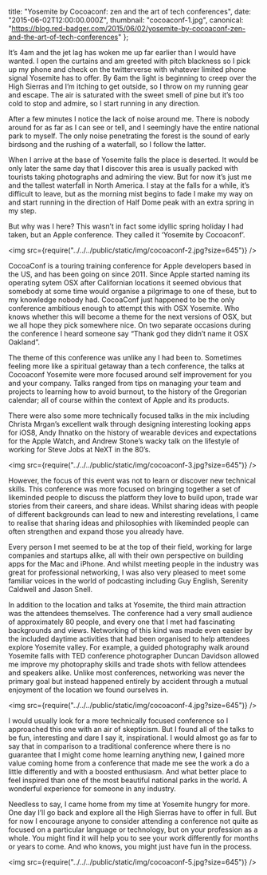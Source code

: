 
  title: "Yosemite by Cocoaconf: zen and the art of tech conferences",
  date: "2015-06-02T12:00:00.000Z",
  thumbnail: "cocoaconf-1.jpg",
  canonical:
    "https://blog.red-badger.com/2015/06/02/yosemite-by-cocoaconf-zen-and-the-art-of-tech-conferences"
};


It’s 4am and the jet lag has woken me up far earlier than I would have wanted. I open the curtains and am greeted with pitch blackness so I pick up my phone and check on the twitterverse with whatever limited phone signal Yosemite has to offer. By 6am the light is beginning to creep over the High Sierras and I’m itching to get outside, so I throw on my running gear and escape. The air is saturated with the sweet smell of pine but it’s too cold to stop and admire, so I start running in any direction.

After a few minutes I notice the lack of noise around me. There is nobody around for as far as I can see or tell, and I seemingly have the entire national park to myself. The only noise penetrating the forest is the sound of early birdsong and the rushing of a waterfall, so I follow the latter.

When I arrive at the base of Yosemite falls the place is deserted. It would be only later the same day that I discover this area is usually packed with tourists taking photographs and admiring the view. But for now it’s just me and the tallest waterfall in North America. I stay at the falls for a while, it’s difficult to leave, but as the morning mist begins to fade I make my way on and start running in the direction of Half Dome peak with an extra spring in my step.

But why was I here? This wasn’t in fact some idyllic spring holiday I had taken, but an Apple conference. They called it ‘Yosemite by Cocoaconf’.

<img src={require("../../../public/static/img/cocoaconf-2.jpg?size=645")} />

CocoaConf is a touring training conference for Apple developers based in the US, and has been going on since 2011. Since Apple started naming its operating sytem OSX after Californian locations it seemed obvious that somebody at some time would organise a pilgrimage to one of these, but to my knowledge nobody had. CocoaConf just happened to be the only conference ambitious enough to attempt this with OSX Yosemite. Who knows whether this will become a theme for the next versions of OSX, but we all hope they pick somewhere nice. On two separate occasions during the conference I heard someone say “Thank god they didn’t name it OSX Oakland”.

The theme of this conference was unlike any I had been to. Sometimes feeling more like a spiritual getaway than a tech conference, the talks at Cocoaconf Yosemite were more focused around self improvement for you and your company. Talks ranged from tips on managing your team and projects to learning how to avoid burnout, to the history of the Gregorian calendar; all of course within the context of Apple and its products.

There were also some more technically focused talks in the mix including Christa Mrgan’s excellent walk through designing interesting looking apps for iOS8, Andy Ihnatko on the history of wearable devices and expectations for the Apple Watch, and Andrew Stone’s wacky talk on the lifestyle of working for Steve Jobs at NeXT in the 80’s.

<img src={require("../../../public/static/img/cocoaconf-3.jpg?size=645")} />

However, the focus of this event was not to learn or discover new technical skills. This conference was more focused on bringing together a set of likeminded people to discuss the platform they love to build upon, trade war stories from their careers, and share ideas. Whilst sharing ideas with people of different backgrounds can lead to new and interesting revelations, I came to realise that sharing ideas and philosophies with likeminded people can often strengthen and expand those you already have.

Every person I met seemed to be at the top of their field, working for large companies and startups alike, all with their own perspective on building apps for the Mac and iPhone. And whilst meeting people in the industry was great for professional networking, I was also very pleased to meet some familiar voices in the world of podcasting including Guy English, Serenity Caldwell and Jason Snell.

In addition to the location and talks at Yosemite, the third main attraction was the attendees themselves. The conference had a very small audience of approximately 80 people, and every one that I met had fascinating backgrounds and views. Networking of this kind was made even easier by the included daytime activities that had been organised to help attendees explore Yosemite valley. For example, a guided photography walk around Yosemite falls with TED conference photographer Duncan Davidson allowed me improve my photopraphy skills and trade shots with fellow attendees and speakers alike. Unlike most conferences, networking was never the primary goal but instead happened entirely by accident through a mutual enjoyment of the location we found ourselves in.

<img src={require("../../../public/static/img/cocoaconf-4.jpg?size=645")} />

I would usually look for a more technically focused conference so I approached this one with an air of skepticism. But I found all of the talks to be fun, interesting and dare I say it, inspirational. I would almost go as far to say that in comparison to a traditional conference where there is no guarantee that I might come home learning anything new, I gained more value coming home from a conference that made me see the work a do a little differently and with a boosted enthusiasm. And what better place to feel inspired than one of the most beautiful national parks in the world. A wonderful experience for someone in any industry.

Needless to say, I came home from my time at Yosemite hungry for more. One day I’ll go back and explore all the High Sierras have to offer in full. But for now I encourage anyone to consider attending a conference not quite as focused on a particular language or technology, but on your profession as a whole. You might find it will help you to see your work differently for months or years to come. And who knows, you might just have fun in the process.

<img src={require("../../../public/static/img/cocoaconf-5.jpg?size=645")} />
